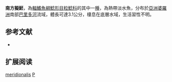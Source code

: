 {{Speciesbox
| name = 南方擬魾
| status = NE
| status_system = IUCN3.1
| image = 
| image_width = 250px
| genus = Pseudobagarius
| species = meridionalis
| authority = Ng & Siebert, 2004
| synonyms = *''Akysis meridionalis'', Ng & Siebert, 2004
}}
'''南方擬魾'''，為[[輻鰭魚綱|輻鰭魚綱]][[鯰形目|鯰形目]][[粒鯰科|粒鯰科]]的其中一[[種|種]]，為熱帶淡水魚，分布於[[亞洲|亞洲]][[婆羅洲|婆羅洲]]南部[[巴里多河|巴里多河]]流域，體長可達3.1公分，棲息在底層水域，生活習性不明。

== 参考文献 ==
*{{FishBase_species|genus=Pseudobagarius|species=meridionalis|year=2015|month=2}}

== 扩展阅读 ==
{{refbegin}}
{{wikispecies-inline|Pseudobagarius meridionalis|南方擬魾}}
{{refend}}
{{Taxonbar|from=Q3754460}}

[[Category:擬魾屬|meridionalis]]
[[Category:2004年描述的鱼类|P]]